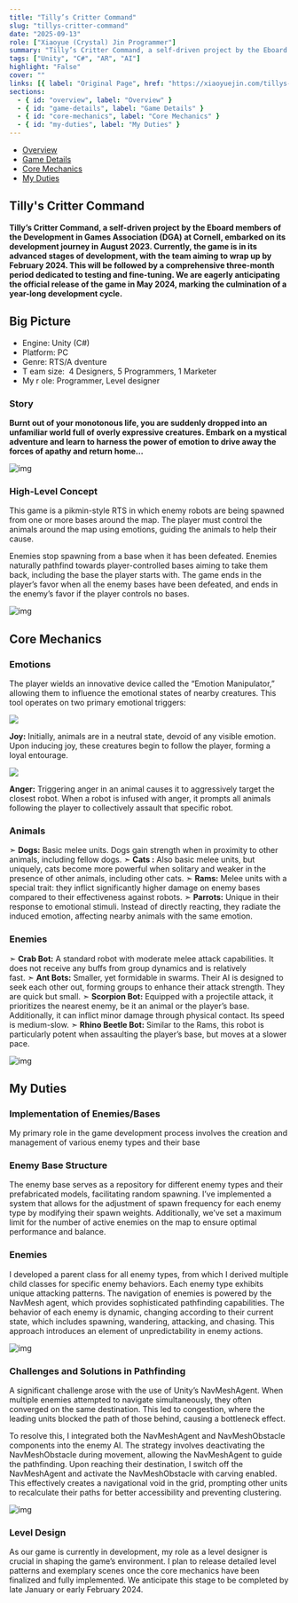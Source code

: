 ```yaml
---
title: "Tilly’s Critter Command"
slug: "tillys-critter-command"
date: "2025-09-13"
role: ["Xiaoyue (Crystal) Jin Programmer"]
summary: "Tilly’s Critter Command, a self-driven project by the Eboard members of the Development in Games Association (DGA) at Cornell, embarked on its development journey in August 2023. Currently, the game is in its advanced stages of development, with the team aiming to wrap up by Febr"
tags: ["Unity", "C#", "AR", "AI"]
highlight: "False"
cover: ""
links: [{ label: "Original Page", href: "https://xiaoyuejin.com/tillys-critter-command/" }]
sections:
  - { id: "overview", label: "Overview" }
  - { id: "game-details", label: "Game Details" }
  - { id: "core-mechanics", label: "Core Mechanics" }
  - { id: "my-duties", label: "My Duties" }
---
```


- [Overview](#overview)
- [Game Details](#game-details)
- [Core Mechanics](#core-mechanics)
- [My Duties](#my-duties)

## Tilly's Critter Command

**Tilly’s Critter Command, a self-driven project by the Eboard members of the Development in Games Association (DGA) at Cornell, embarked on its development journey in August 2023. Currently, the game is in its advanced stages of development, with the team aiming to wrap up by February 2024. This will be followed by a comprehensive three-month period dedicated to testing and fine-tuning. We are eagerly anticipating the official release of the game in May 2024, marking the culmination of a year-long development cycle.**

## Big Picture

- Engine: Unity (C#)
- Platform: PC
- Genre: RTS/A dventure
- T eam size:  4 Designers, 5 Programmers, 1 Marketer
- My r ole: Programmer, Level designer

### Story

**Burnt out of your monotonous life, you are suddenly dropped into an unfamiliar world full of overly expressive creatures. Embark on a mystical adventure and learn to harness the power of emotion to drive away the forces of apathy and return home…**

![img](/projects/tillys-critter-command/promo_art_banner_page_bottom-5.png)

### High-Level Concept

This game is a pikmin-style RTS in which enemy robots are being spawned from one or more bases around the map. The player must control the animals around the map using emotions, guiding the animals to help their cause. 

Enemies stop spawning from a base when it has been defeated. Enemies naturally pathfind towards player-controlled bases aiming to take them back, including the base the player starts with. The game ends in the player’s favor when all the enemy bases have been defeated, and ends in the enemy’s favor if the player controls no bases.

![img](/projects/tillys-critter-command/logo_no_bg.png)

## Core Mechanics

### Emotions

The player wields an innovative device called the “Emotion Manipulator,” allowing them to influence the emotional states of nearby creatures. This tool operates on two primary emotional triggers:

![](/projects/tillys-critter-command/Screenshot2023-12-21at12.14.47AM-1.png)

**Joy:** Initially, animals are in a neutral state, devoid of any visible emotion. Upon inducing joy, these creatures begin to follow the player, forming a loyal entourage.

![](/projects/tillys-critter-command/anger_plant_with_pickup.png.png)

**Anger:** Triggering anger in an animal causes it to aggressively target the closest robot. When a robot is infused with anger, it prompts all animals following the player to collectively assault that specific robot.

### Animals

➣ **Dogs:** Basic melee units. Dogs gain strength when in proximity to other animals, including fellow dogs. ➣ **Cats :** Also basic melee units, but uniquely, cats become more powerful when solitary and weaker in the presence of other animals, including other cats. ➣ **Rams:** Melee units with a special trait: they inflict significantly higher damage on enemy bases compared to their effectiveness against robots. ➣ **Parrots:** Unique in their response to emotional stimuli. Instead of directly reacting, they radiate the induced emotion, affecting nearby animals with the same emotion.

### Enemies

➣ **Crab Bot:** A standard robot with moderate melee attack capabilities. It does not receive any buffs from group dynamics and is relatively fast. ➣ **Ant Bots:** Smaller, yet formidable in swarms. Their AI is designed to seek each other out, forming groups to enhance their attack strength. They are quick but small. ➣ **Scorpion Bot:** Equipped with a projectile attack, it prioritizes the nearest enemy, be it an animal or the player’s base. Additionally, it can inflict minor damage through physical contact. Its speed is medium-slow. ➣ **Rhino Beetle Bot:** Similar to the Rams, this robot is particularly potent when assaulting the player’s base, but moves at a slower pace.

![img](/projects/tillys-critter-command/1_scale_-2.jpg)

## My Duties

### Implementation of Enemies/Bases

My primary role in the game development process involves the creation and management of various enemy types and their base

### Enemy Base Structure

The enemy base serves as a repository for different enemy types and their prefabricated models, facilitating random spawning. I’ve implemented a system that allows for the adjustment of spawn frequency for each enemy type by modifying their spawn weights. Additionally, we’ve set a maximum limit for the number of active enemies on the map to ensure optimal performance and balance.

### Enemies

I developed a parent class for all enemy types, from which I derived multiple child classes for specific enemy behaviors. Each enemy type exhibits unique attacking patterns. The navigation of enemies is powered by the NavMesh agent, which provides sophisticated pathfinding capabilities. The behavior of each enemy is dynamic, changing according to their current state, which includes spawning, wandering, attacking, and chasing. This approach introduces an element of unpredictability in enemy actions.

![img](/projects/tillys-critter-command/Screenshot2023-12-21at12.54.34AM-5.png)

### Challenges and Solutions in Pathfinding

A significant challenge arose with the use of Unity’s NavMeshAgent. When multiple enemies attempted to navigate simultaneously, they often converged on the same destination. This led to congestion, where the leading units blocked the path of those behind, causing a bottleneck effect.

To resolve this, I integrated both the NavMeshAgent and NavMeshObstacle components into the enemy AI. The strategy involves deactivating the NavMeshObstacle during movement, allowing the NavMeshAgent to guide the pathfinding. Upon reaching their destination, I switch off the NavMeshAgent and activate the NavMeshObstacle with carving enabled. This effectively creates a navigational void in the grid, prompting other units to recalculate their paths for better accessibility and preventing clustering.

![img](/projects/tillys-critter-command/Screenshot2023-12-21at12.47.09AM.png)

### Level Design

As our game is currently in development, my role as a level designer is crucial in shaping the game’s environment. I plan to release detailed level patterns and exemplary scenes once the core mechanics have been finalized and fully implemented. We anticipate this stage to be completed by late January or early February 2024.
